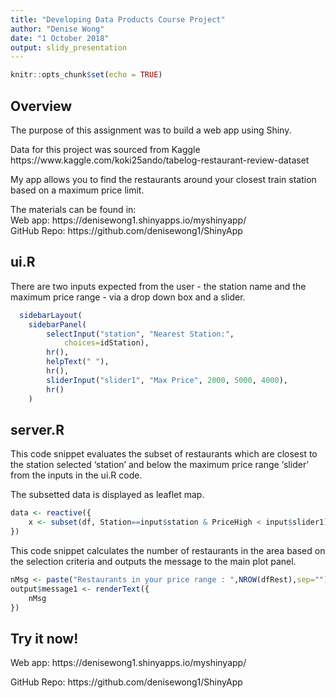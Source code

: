---
title: "Developing Data Products Course Project"
author: "Denise Wong"
date: "1 October 2018"
output: slidy_presentation
---

```{r setup, include=FALSE}
knitr::opts_chunk$set(echo = TRUE)
```

## Overview

The purpose of this assignment was to build a web app using Shiny.  


Data for this project was sourced from Kaggle  
https://www.kaggle.com/koki25ando/tabelog-restaurant-review-dataset 


My app allows you to find the restaurants around your closest train station based on a maximum price limit. 



The materials can be found in:  
Web app: https://denisewong1.shinyapps.io/myshinyapp/  
GitHub Repo: https://github.com/denisewong1/ShinyApp   


## ui.R

There are two inputs expected from the user - the station name and the maximum price range - via a drop down box and a slider.  


```{r, eval=FALSE}
  sidebarLayout(
    sidebarPanel(
        selectInput("station", "Nearest Station:", 
            choices=idStation),
        hr(),
        helpText(" "),
        hr(),
        sliderInput("slider1", "Max Price", 2000, 5000, 4000),
        hr()
    )
```



## server.R

This code snippet evaluates the subset of restaurants which are closest to the station selected 'station' and below the maximum price range 'slider' from the inputs in the ui.R code.  

The subsetted data is displayed as leaflet map.  

```{r, eval=FALSE}
data <- reactive({
    x <- subset(df, Station==input$station & PriceHigh < input$slider1)
})
```


This code snippet calculates the number of restaurants in the area based on the selection criteria and outputs the message to the main plot panel.    

```{r, eval=FALSE}
nMsg <- paste("Restaurants in your price range : ",NROW(dfRest),sep="")
output$message1 <- renderText({
    nMsg
})
```


## Try it now!  


Web app: https://denisewong1.shinyapps.io/myshinyapp/  



GitHub Repo: https://github.com/denisewong1/ShinyApp  





